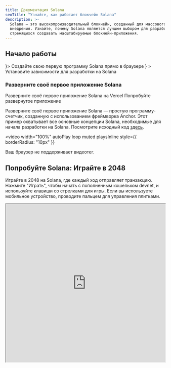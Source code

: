 ```yaml
---
title: Документация Solana
seoTitle: "Узнайте, как работает блокчейн Solana"
description: >-
  Solana — это высокопроизводительный блокчейн, созданный для массового
  внедрения. Узнайте, почему Solana является лучшим выбором для разработчиков,
  стремящихся создавать масштабируемые блокчейн-приложения.
---
```


## Начало работы

<Cards>
  <Card title="Быстрый старт" href="/docs/intro/quick-start" icon={<Rocket />}>
    Создайте свою первую программу Solana прямо в браузере
  </Card>
  <Card
    title="Настройка локальной среды"
    href="/docs/intro/installation"
    icon={<Download />}
  >
    Установите зависимости для разработки на Solana
  </Card>
</Cards>

### Разверните своё первое приложение Solana

<Cards>
  <Card
    title="Развертывание на Vercel"
    href="https://vercel.com/new/clone?repository-url=https%3A%2F%2Fgithub.com%2Fsolana-developers%2Fanchor-web3js-nextjs&root-directory=frontend&demo-title=Anchor%20Web3.js%20Next.js%20Demo&demo-description=An%20example%20deployment%20of%20the%20Anchor%20Web3.js%20Next.js%20project.&demo-url=https%3A%2F%2Fanchor-web3js-nextjs.vercel.app%2F&project-name=anchor-web3js-nextjs&repository-name=anchor-web3js-nextjs"
  >
    Разверните своё первое приложение Solana на Vercel
  </Card>
  <Card
    title="Предпросмотр Vercel"
    href="https://anchor-web3js-nextjs-jade.vercel.app/"
  >
    Попробуйте развернутое приложение
  </Card>
</Cards>

Разверните своё первое приложение Solana — простую программу-счетчик, созданную
с использованием фреймворка Anchor. Этот пример охватывает все основные
концепции Solana, необходимые для начала разработки на Solana. Посмотрите
исходный код [здесь](https://github.com/solana-developers/anchor-web3js-nextjs).

<Accordions>
<Accordion title="Демонстрация приложения">

<video
  width="100%"
  autoPlay
  loop
  muted
  playsInline
  style={{
    borderRadius: "10px"
  }}
>
  <source src="/assets/docs/counter.mp4" type="video/mp4" />
  Ваш браузер не поддерживает видеотег.
</video>

</Accordion>
</Accordions>

## Попробуйте Solana: Играйте в 2048

Играйте в 2048 на Solana, где каждый ход отправляет транзакцию. Нажмите
"Играть", чтобы начать с пополненным кошельком devnet, и используйте клавиши со
стрелками для игры. Если вы используете мобильное устройство, проводите пальцем
для управления плитками.

<Accordions>
<Accordion title="Играть в Solana 2048">

<iframe
  src="https://solplay.de/solana-2048/"
  width="100%"
  height="500"
  style={{
    borderRadius: "12px",
    border: "2px solid rgba(0, 0, 0, 0.2)",
    maxWidth: "100%",
    minHeight: "300px",
    aspectRatio: "1"
  }}
  scrolling="no"
/>

</Accordion>
</Accordions>

Создано [Jonas](https://x.com/SolPlay_jonas) из команды DevRel Solana
Foundation.

## Начните обучение

Изучите ключевые концепции, специфичные для разработки на Solana.

<Cards>
  <Card title="Аккаунты" href="/docs/core/accounts">
    Как Solana хранит данные
  </Card>
  <Card title="Комиссии в Solana" href="/docs/core/fees">
    Стоимость отправки транзакций в Solana
  </Card>
  <Card title="Транзакции" href="/docs/core/transactions">
    Как взаимодействовать с сетью Solana
  </Card>
  <Card title="Программы" href="/docs/core/programs">
    Смарт-контракты в Solana
  </Card>
  <Card title="Programs Derived Address" href="/docs/core/pda">
    Как генерировать детерминированные адреса
  </Card>
  <Card title="Cross Program Invocation" href="/docs/core/cpi">
    Как вызывать одну программу из другой
  </Card>
</Cards>

### Клиентская разработка

Если вы занимаетесь клиентской разработкой, следующие SDK, созданные
сообществом, помогут вам взаимодействовать с сетью на популярных языках:

| Язык       | SDK                                                                                                                                         |
| ---------- | ------------------------------------------------------------------------------------------------------------------------------------------- |
| Rust       | [solana_sdk](https://docs.rs/solana-sdk/latest/solana_sdk/)                                                                                 |
| Typescript | [@solana/web3.js](https://github.com/anza-xyz/solana-web3.js)                                                                               |
| Python     | [solders](https://github.com/kevinheavey/solders)                                                                                           |
| Java       | [sava](https://sava.software) или [solanaj](https://github.com/skynetcap/solanaj) или [solana4j](https://github.com/LMAX-Exchange/solana4j) |
| C++        | [solcpp](https://github.com/mschneider/solcpp) или [solana-c](https://github.com/VAR-META-Tech/solana-c-sdk)                                |
| Go         | [solana-go](https://github.com/gagliardetto/solana-go)                                                                                      |
| Kotlin     | [sol4k](https://github.com/sol4k/sol4k) или [solanaKT](https://github.com/metaplex-foundation/SolanaKT)                                     |
| Dart       | [solana](https://github.com/espresso-cash/espresso-cash-public/tree/master/packages/solana)                                                 |
| C#         | [solnet](https://github.com/bmresearch/Solnet)                                                                                              |
| GdScript   | [godot](https://github.com/Virus-Axel/godot-solana-sdk/)                                                                                    |

## Запуск validator

Узнайте, что требуется для управления validator Solana и обеспечения
безопасности сети.

<Cards>
  <Card title="Validators" href="https://docs.anza.xyz/validator/anatomy">
    Отдельные узлы, обеспечивающие безопасность сети Solana
  </Card>
  <Card
    title="Системные требования"
    href="https://docs.anza.xyz/operations/requirements"
  >
    Рекомендуемые требования к оборудованию и количество SOL, необходимое для
    работы validator
  </Card>
  <Card
    title="Настройка validator"
    href="https://docs.anza.xyz/operations/setup-a-validator"
  >
    Настройка validator и первое подключение к кластеру
  </Card>
</Cards>

## Получение поддержки

Получите помощь от сообщества Solana на
[Solana StackExchange](https://solana.stackexchange.com).
